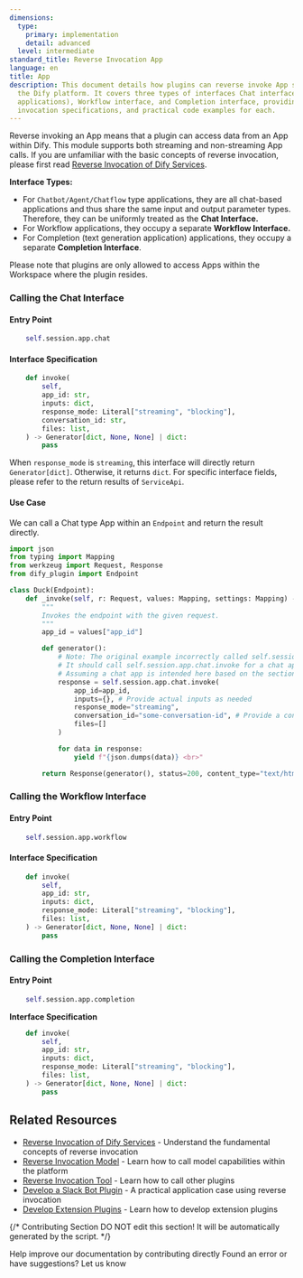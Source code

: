 ```yaml
---
dimensions:
  type:
    primary: implementation
    detail: advanced
  level: intermediate
standard_title: Reverse Invocation App
language: en
title: App
description: This document details how plugins can reverse invoke App services within
  the Dify platform. It covers three types of interfaces Chat interface (for Chatbot/Agent/Chatflow
  applications), Workflow interface, and Completion interface, providing entry points,
  invocation specifications, and practical code examples for each.
---
```


Reverse invoking an App means that a plugin can access data from an App within Dify. This module supports both streaming and non-streaming App calls. If you are unfamiliar with the basic concepts of reverse invocation, please first read [Reverse Invocation of Dify Services](/plugin_dev_en/9241-reverse-invocation.en.mdx).

**Interface Types:**

*   For `Chatbot/Agent/Chatflow` type applications, they are all chat-based applications and thus share the same input and output parameter types. Therefore, they can be uniformly treated as the **Chat Interface.**
*   For Workflow applications, they occupy a separate **Workflow Interface.**
*   For Completion (text generation application) applications, they occupy a separate **Completion Interface**.

Please note that plugins are only allowed to access Apps within the Workspace where the plugin resides.

### Calling the Chat Interface

#### **Entry Point**

```python
    self.session.app.chat
```

#### **Interface Specification**

```python
    def invoke(
        self,
        app_id: str,
        inputs: dict,
        response_mode: Literal["streaming", "blocking"],
        conversation_id: str,
        files: list,
    ) -> Generator[dict, None, None] | dict:
        pass
```

When `response_mode` is `streaming`, this interface will directly return `Generator[dict]`. Otherwise, it returns `dict`. For specific interface fields, please refer to the return results of `ServiceApi`.

#### **Use Case**

We can call a Chat type App within an `Endpoint` and return the result directly.

```python
import json
from typing import Mapping
from werkzeug import Request, Response
from dify_plugin import Endpoint

class Duck(Endpoint):
    def _invoke(self, r: Request, values: Mapping, settings: Mapping) -> Response:
        """
        Invokes the endpoint with the given request.
        """
        app_id = values["app_id"]

        def generator():
            # Note: The original example incorrectly called self.session.app.workflow.invoke
            # It should call self.session.app.chat.invoke for a chat app.
            # Assuming a chat app is intended here based on the section title.
            response = self.session.app.chat.invoke(
                app_id=app_id, 
                inputs={}, # Provide actual inputs as needed
                response_mode="streaming", 
                conversation_id="some-conversation-id", # Provide a conversation ID if needed
                files=[]
            )

            for data in response:
                yield f"{json.dumps(data)} <br>"

        return Response(generator(), status=200, content_type="text/html")
```

### Calling the Workflow Interface

#### **Entry Point**

```python
    self.session.app.workflow
```

#### **Interface Specification**

```python
    def invoke(
        self,
        app_id: str,
        inputs: dict,
        response_mode: Literal["streaming", "blocking"],
        files: list,
    ) -> Generator[dict, None, None] | dict:
        pass
```

### Calling the Completion Interface

#### **Entry Point**

```python
    self.session.app.completion
```

**Interface Specification**

```python
    def invoke(
        self,
        app_id: str,
        inputs: dict,
        response_mode: Literal["streaming", "blocking"],
        files: list,
    ) -> Generator[dict, None, None] | dict:
        pass
```

## Related Resources

- [Reverse Invocation of Dify Services](/plugin_dev_en/9241-reverse-invocation.en.mdx) - Understand the fundamental concepts of reverse invocation
- [Reverse Invocation Model](/plugin_dev_en/9243-reverse-invocation-model.en.mdx) - Learn how to call model capabilities within the platform
- [Reverse Invocation Tool](/plugin_dev_en/9243-reverse-invocation-tool.en.mdx) - Learn how to call other plugins
- [Develop a Slack Bot Plugin](/plugin_dev_en/0433-develop-a-slack-bot-plugin.en.mdx) - A practical application case using reverse invocation
- [Develop Extension Plugins](/plugin_dev_en/9231-extension-plugin.en.mdx) - Learn how to develop extension plugins

{/*
Contributing Section
DO NOT edit this section!
It will be automatically generated by the script.
*/}

<CardGroup cols="2">
    <Card
        title="Edit this page"
        icon="pen-to-square"
        href="https://github.com/langgenius/dify-docs-mintlify/edit/main/plugin_dev_en/9243-reverse-invocation-app.en.mdx"
    >
        Help improve our documentation by contributing directly
    </Card>
    <Card
        title="Report an issue"
        icon="github"
        href="https://github.com/langgenius/dify-docs-mintlify/issues/new?title=Documentation%20Issue%3A%20reverse-invocation-app&body=%23%23%20Issue%20Description%0A%3C%21--%20Please%20briefly%20describe%20the%20issue%20you%20found%20--%3E%0A%0A%23%23%20Page%20Link%0Ahttps%3A%2F%2Fgithub.com%2Flanggenius%2Fdify-docs-mintlify%2Fblob%2Fmain%2Fplugin_dev_en%2F9243-reverse-invocation-app.en.mdx%0A%0A%23%23%20Suggested%20Changes%0A%3C%21--%20If%20you%20have%20specific%20suggestions%20for%20changes%2C%20please%20describe%20them%20here%20--%3E%0A%0A%3C%21--%20Thank%20you%20for%20helping%20improve%20our%20documentation%21%20--%3E"
    >
        Found an error or have suggestions? Let us know
    </Card>
</CardGroup>
